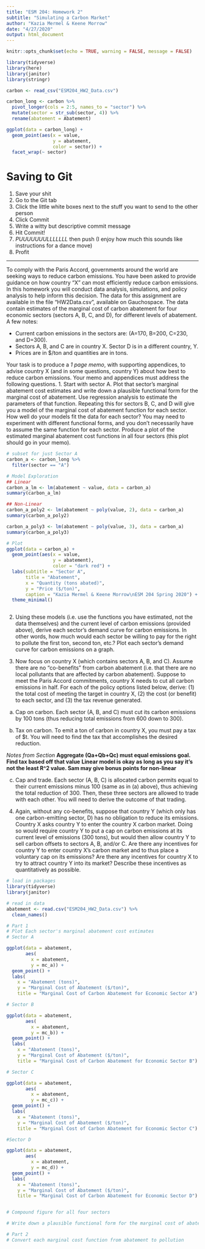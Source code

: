 ```yaml
---
title: "ESM 204: Homework 2"
subtitle: "Simulating a Carbon Market"
author: "Kazia Mermel & Keene Morrow"
date: "4/27/2020"
output: html_document
---
```


```r
knitr::opts_chunk$set(echo = TRUE, warning = FALSE, message = FALSE)

library(tidyverse)
library(here)
library(janitor)
library(stringr)

carbon <- read_csv("ESM204_HW2_Data.csv")

carbon_long <- carbon %>%
  pivot_longer(cols = 2:5, names_to = "sector") %>%
  mutate(sector = str_sub(sector, 4)) %>%
  rename(abatement = Abatement)

ggplot(data = carbon_long) +
  geom_point(aes(x = value,
                 y = abatement,
                 color = sector)) +
  facet_wrap(~ sector)
```
# Saving to Git
1. Save your shit
2. Go to the Git tab
3. Click the little white boxes next to the stuff you want to send to the other person
4. Click Commit
5. Write a witty but descriptive commit message
6. Hit Commit!
7. *PUUUUUUULLLLLLL* then push (I enjoy how much this sounds like instructions for a dance move)
8. Profit

***

To comply with the Paris Accord, governments around the world are seeking ways to reduce carbon emissions. You have been asked to provide guidance on how country “X” can most efficiently reduce carbon emissions. In this homework you will conduct data analysis, simulations, and policy analysis to help inform this decision. The data for this assignment are available in the file “HW2Data.csv”, available on Gauchospace. The data contain estimates of the marginal cost of carbon abatement for four economic sectors (sectors A, B, C, and D), for different levels of abatement. A few notes:

- Current carbon emissions in the sectors are: (A=170, B=200, C=230, and D=300).
- Sectors A, B, and C are in country X. Sector D is in a different country, Y.
- Prices are in $/ton and quantities are in tons.

Your task is to produce a *1 page memo*, with supporting appendices, to advise country X (and in some questions, country Y) about how best to reduce carbon emissions. Your memo and appendices must address the following questions.
1. Start with sector A. Plot that sector’s marginal abatement cost estimates and write down a plausible functional form for the marginal cost of abatement. Use regression analysis to estimate the parameters of that function. Repeating this for sectors B, C, and D will give you a model of the marginal cost of abatement function for each sector. How well do your models fit the data for each sector? You may need to experiment with different functional forms, and you don’t necessarily have to assume the same function for each sector. Produce a plot of the estimated marginal abatement cost functions in all four sectors (this plot should go in your memo).

```r
# subset for just Sector A
carbon_a <- carbon_long %>%
  filter(sector == "A")

# Model Exploration
## Linear
carbon_a_lm <- lm(abatement ~ value, data = carbon_a)
summary(carbon_a_lm)

## Non-Linear
carbon_a_poly2 <- lm(abatement ~ poly(value, 2), data = carbon_a)
summary(carbon_a_poly2)

carbon_a_poly3 <- lm(abatement ~ poly(value, 3), data = carbon_a)
summary(carbon_a_poly3)


```


```r
# Plot
ggplot(data = carbon_a) +
  geom_point(aes(x = value,
                 y = abatement),
                 color = "dark red") +
  labs(subtitle = "Sector A",
       title = "Abatement",
       x = "Quantity (tons abated)",
       y = "Price ($/ton)",
       caption = "Kazia Mermel & Keene Morrow\nESM 204 Spring 2020") +
  theme_minimal()



```


2. Using these models (i.e. use the functions you have estimated, not the data themselves) and the current level of carbon emissions (provided above), derive each sector’s demand curve for carbon emissions. In other words, how much would each sector be willing to pay for the right to pollute the first ton, second ton, etc.? Plot each sector’s demand curve for carbon emissions on a graph.

3. Now focus on country X (which contains sectors A, B, and C). Assume there are no “co-benefits” from carbon abatement (i.e. that there are no local pollutants that are affected by carbon abatement). Suppose to meet the Paris Accord commitments, country X needs to cut all carbon emissions in half. For each of the policy options listed below, derive: (1) the total cost of meeting the target in country X, (2) the cost (or benefit) to each sector, and (3) the tax revenue generated.

a. Cap on carbon. Each sector (A, B, and C) must cut its carbon emissions by 100 tons (thus reducing total emissions from 600 down to 300).

b. Tax on carbon. To emit a ton of carbon in country X, you must pay a tax of $t. You will need to find the tax that accomplishes the desired reduction.

*Notes from Section*
**Aggregate (Qa+Qb+Qc) must equal emissions goal. Find tax based off that value** 
**Linear model is okay as long as you say it's not the least R^2 value. Sam may give bonus points for non-linear**

c. Cap and trade. Each sector (A, B, C) is allocated carbon permits equal to their current emissions minus 100 (same as in (a) above), thus achieving the total reduction of 300. Then, these three sectors are allowed to trade with each other. You will need to derive the outcome of that trading.

4. Again, without any co-benefits, suppose that country Y (which only has one carbon-emitting sector, D) has no obligation to reduce its emissions. Country X asks country Y to enter the country X carbon market. Doing so would require country Y to put a cap on carbon emissions at its current level of emissions (300 tons), but would then allow country Y to sell carbon offsets to sectors A, B, and/or C. Are there any incentives for country Y to enter country X’s carbon market and to thus place a voluntary cap on its emissions? Are there any incentives for country X to try to attract country Y into its market? Describe these incentives as quantitatively as possible.

```r
# load in packages
library(tidyverse)
library(janitor)

# read in data
abatement <- read.csv("ESM204_HW2_Data.csv") %>% 
  clean_names()

```



```r
# Part 1
# Plot Each sector's marginal abatement cost estimates
# Sector A

ggplot(data = abatement,
       aes(
         x = abatement,
         y = mc_a)) +
  geom_point() +
  labs(
    x = "Abatement (tons)",
    y = "Marginal Cost of Abatement ($/ton)",
    title = "Marginal Cost of Carbon Abatement for Economic Sector A")

# Sector B

ggplot(data = abatement,
       aes(
         x = abatement,
         y = mc_b)) +
  geom_point() +
  labs(
    x = "Abatement (tons)",
    y = "Marginal Cost of Abatement ($/ton)",
    title = "Marginal Cost of Carbon Abatement for Economic Sector B")

# Sector C

ggplot(data = abatement,
       aes(
         x = abatement,
         y = mc_c)) +
  geom_point() +
  labs(
    x = "Abatement (tons)",
    y = "Marginal Cost of Abatement ($/ton)",
    title = "Marginal Cost of Carbon Abatement for Economic Sector C")

#Sector D

ggplot(data = abatement,
       aes(
         x = abatement,
         y = mc_d)) +
  geom_point() +
  labs(
    x = "Abatement (tons)",
    y = "Marginal Cost of Abatement ($/ton)",
    title = "Marginal Cost of Carbon Abatement for Economic Sector D")


# Compound figure for all four sectors

# Write down a plausible functional form for the marginal cost of abatement
```

```r
# Part 2
# Convert each marginal cost function from abatement to pollution

```

